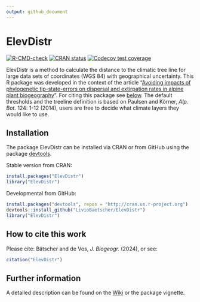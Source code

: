 ```yaml
---
output: github_document
---
```


<!-- README.md is generated from README.Rmd. Please edit that file -->
# ElevDistr

<!-- badges: start -->
[![R-CMD-check](https://github.com/LivioBaetscher/ElevDistr/actions/workflows/R-CMD-check.yaml/badge.svg)](https://github.com/LivioBaetscher/ElevDistr/actions/workflows/R-CMD-check.yaml)
[![CRAN status](https://www.r-pkg.org/badges/version/ElevDistr)](https://CRAN.R-project.org/package=ElevDistr)
[![Codecov test coverage](https://codecov.io/gh/LivioBaetscher/ElevDistr/graph/badge.svg)](https://app.codecov.io/gh/LivioBaetscher/ElevDistr)
<!-- badges: end -->

ElevDistr is a method to calculate the distance to the climatic tree
line for large data sets of coordinates (WGS 84) with geographical
uncertainty. This R package was developed in the context of the article
"[Avoiding impacts of phylogenetic tip-state-errors on dispersal and extirpation rates in alpine plant biogeography](https://doi.org/10.1111/jbi.14811)".
For citing this package see [below](#how-to-cite-this-work).
The default thresholds and the treeline definition is based
on Paulsen and Körner, _Alp. Bot._ 124: 1-12 (2014), users are free to
decide what climate layers they would like to use.

## Installation

The package ElevDistr can be installed via CRAN or from GitHub using the package [devtools](https://CRAN.R-project.org/package=devtools).  

Stable version from CRAN:
``` r
install.packages("ElevDistr")
library("ElevDistr")
```
Developmental from GitHub:
``` r
install.packages("devtools", repos = "http://cran.us.r-project.org")
devtools::install_github("LivioBaetscher/ElevDistr")
library("ElevDistr")
```

## How to cite this work

Please cite: Bätscher and de Vos, _J. Biogeogr._ (2024), or see:
``` r
citation("ElevDistr")
```

## Further information

A detailed description can be found on the [Wiki](https://github.com/LivioBaetscher/ElevDistr/wiki) or the package vignette.

